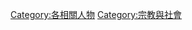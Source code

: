 {{Commonscat|People associated with religion}}

[[Category:各相關人物|Category:各相關人物]]
[[Category:宗教與社會|Category:宗教與社會]]